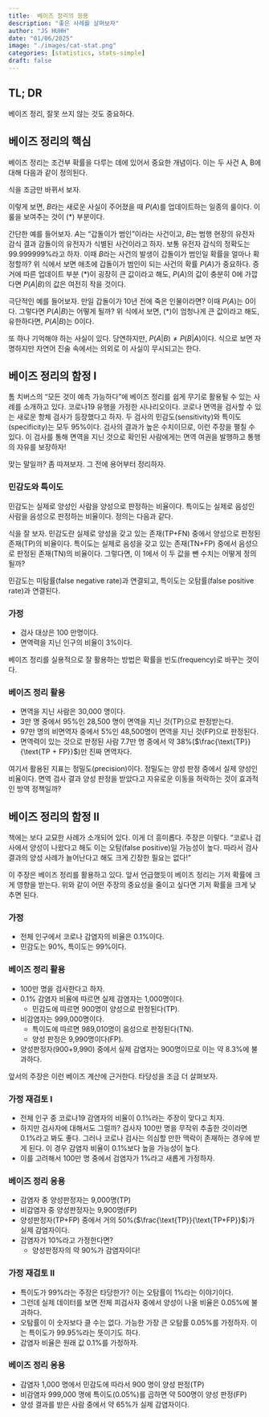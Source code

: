 ```yaml
---
title:  베이즈 정리의 응용 
description: "좋은 사례를 살펴보자"
author: "JS HUHH"
date: "01/06/2025"
image: "./images/cat-stat.png"
categories: [statistics, stats-simple]
draft: false
---
```


## TL; DR

베이즈 정리, 잘못 쓰지 않는 것도 중요하다. 

## 베이즈 정리의 핵심 

베이즈 정리는 조건부 확률을 다루는 데에 있어서 중요한 개념이다. 이는 두 사건 A, B에 대해 다음과 같이 정의된다.

\begin{align*}
P(A|B) = \frac{P(B|A)P(A)}{P(B)}
\end{align*}

식을 조금만 바뀌서 보자. 

\begin{align*}
P(A|B) = \underbrace{\frac{P(B|A)}{P(B)}}_{(*)} {P(A)}
\end{align*}

이렇게 보면, $B$라는 새로운 사실이 주어졌을 때 $P(A)$를 업데이트하는 일종의 룰이다. 이 룰을 보여주는 것이 $(*)$ 부분이다. 

간단한 예를 들어보자. $A$는 "갑돌이가 범인"이라는 사건이고, $B$는 범행 현장의 유전자 감식 결과 감돌이의 유전자가 식별된 사건이라고 하자. 보통 유전자 감식의 정확도는 99.999999%라고 하자. 이때 $B$라는 사건의 발생이 갑돌이가 범인일 확률을 얼마나 확정할까? 위 식에서 보면 애초에 갑돌이가 범인이 되는 사건의 확률 $P(A)$가 중요하다. 증거에 따른 업데이트 부분 $(*)$이 굉장히 큰 값이라고 해도, $P(A)$의 값이 충분히 0에 가깝다면 $P(A|B)$의 값은 여전히 작을 것이다.

:::{.column-margin}
극단적인 예를 들어보자. 만일 갑돌이가 10년 전에 죽은 인물이라면? 이때 $P(A)$는 0이다. 그렇다면 $P(A|B)$는 어떻게 될까? 위 식에서 보면, $(*)$이 엄청나게 큰 값이라고 해도, 유한하다면, $P(A|B)$는 0이다.
:::

또 하나 기억해야 하는 사실이 있다. 당연하지만, $P(A|B) \neq P(B|A)$이다. 식으로 보면 자명하지만 자연어 진술 속에서는 의외로 이 사실이 무시되고는 한다. 

## 베이즈 정리의 함정 I

톰 치버스의 "모든 것이 예측 가능하다"에 베이즈 정리를 쉽게 무기로 활용될 수 있는 사례를 소개하고 있다. 코로나19 유행을 가정한 시나리오이다. 코로나 면역을 검사할 수 있는 새로운 항체 검사가 등장했다고 하자. 두 검사의 민감도(sensitivity)와 특이도(specificity)는 모두 95%이다. 검사의 결과가 높은 수치이므로, 이런 주장을 펼칠 수 있다. 이 검사를 통해 면역을 지닌 것으로 확인된 사람에게는 면역 여권을 발행하고 통행의 자유를 보장하자! 

맞는 말일까? 좀 따져보자. 그 전에 용어부터 정리하자. 

### 민감도와 특이도 

민감도는 실제로 양성인 사람을 양성으로 판정하는 비율이다. 특이도는 실제로 음성인 사람을 음성으로 판정하는 비율이다. 정의는 다음과 같다. 

\begin{align*}
\text{sensitivity} = \frac{\text{TP}}{\text{TP + FN}}\\
\text{specificity} = \frac{\text{TN}}{\text{TN + FP}}
\end{align*}

식을 잘 보자. 민감도란 실제로 양성을 갖고 있는 존재(TP+FN) 중에서 양성으로 판정된 존재(TP)의 비율이다. 특이도는 실제로 음성을 갖고 있는 존재(TN+FP) 중에서 음성으로 판정된 존재(TN)의 비율이다. 그렇다면, 이 1에서 이 두 값을 뺀 수치는 어떻게 정의될까?

\begin{align*}
\text{FN rate} & = 1 -  \frac{\text{TP}}{\text{TP + FN}} = \frac{\text{FN}}{\text{TP + FN}}\\
\text{FP rate} & = 1 - \frac{\text{TN}}{\text{TN + FP}} = \frac{\text{FP}}{\text{TN + FP}}
\end{align*}

민감도는 미탐률(false negative rate)과 연결되고, 특이도는 오탐률(false positive rate)과 연결된다. 

### 가정 
- 검사 대상은 100 만명이다. 
- 면역력을 지닌 인구의 비율이 3%이다. 

:::{.column-margin}
베이즈 정리를 실용적으로 잘 활용하는 방법은 확률을 빈도(frequency)로 바꾸는 것이다.
:::


### 베이즈 정리 활용
- 면역을 지닌 사람은 30,000 명이다. 
- 3만 명 중에서 95%인 28,500 명이 면역을 지닌 것(TP)으로 판정받는다.
- 97만 명의 비면역자 중에서 5%인 48,500명이 면역을 지닌 것(FP)으로 판정된다.
- 면역력이 있는 것으로 판정된 사람 7.7만 명 중에서 약 38%($\frac{\text{TP}}{\text{TP + FP}}$)만 진짜 면역자다. 

여기서 활용된 지표는 정밀도(precision)이다. 정밀도는 양성 판정 중에서 실제 양성인 비율이다. 면역 검사 결과 양성 판정을 받았다고 자유로운 이동을 허락하는 것이 효과적인 방역 정책일까?

## 베이즈 정리의 함정 II 

책에는 보다 교묘한 사례가 소개되어 있다. 이게 더 흥미롭다. 주장은 이렇다. "코로나 검사에서 양성이 나왔다고 해도 이는 오탐(false positive)일 가능성이 높다. 따라서 검사 결과의 양성 사례가 늘어난다고 해도 크게 긴장한 필요는 없다!"

이 주장은 베이즈 정리를 활용하고 있다. 앞서 언급했듯이 베이즈 정리는 기저 확률에 크게 영향을 받는다. 위와 같이 어떤 주장의 중요성을 줄이고 싶다면 기저 확률을 크게 낮추면 된다.

### 가정 
- 전체 인구에서 코로나 감염자의 비율은 0.1%이다. 
- 민감도는 90%, 특이도는 99%이다. 

### 베이즈 정리 활용
- 100만 명을 검사한다고 하자. 
- 0.1% 감염자 비율에 따르면 실제 감염자는 1,000명이다. 
    - 민감도에 따르면 900명이 양성으로 판정된다(TP).
- 비감염자는 999,000명이다. 
    - 특이도에 따르면 989,010명이 음성으로 판정된다(TN). 
    - 양성 판정은 9,990명이다(FP).
- 양성판정자(900+9,990) 중에서 실제 감염자는 900명이므로 이는 약 8.3%에 불과하다. 

앞서의 주장은 이런 베이즈 계산에 근거한다. 타당성을 조금 더 살펴보자. 

### 가정 재검토 I
- 전체 인구 중 코로나19 감염자의 비율이 0.1%라는 주장이 맞다고 치자. 
- 하지만 검사자에 대해서도 그럴까? 검사자 100만 명을 무작위 추출한 것이라면 0.1%라고 봐도 좋다. 그러나 코로나 검사는 의심할 만한 맥락이 존재하는 경우에 받게 된다. 이 경우 감염자 비율이 0.1%보다 높을 가능성이 높다.
- 이를 고려해서 100만 명 중에서 검염자가 1%라고 새롭게 가정하자. 

### 베이즈 정리 응용 
- 감염자 중 양성판정자는 9,000명(TP)
- 비감염자 중 양성판정자는 9,900명(FP)   
- 양성판정자(TP+FP) 중에서 거의 50%($\frac{\text{TP}}{\text{TP+FP}}$)가 실제 감염자이다. 
- 감염자가 10%라고 가정한다면?
    - 양성판정자의 약 90%가 감염자이다! 

### 가정 재검토 II 
- 특이도가 99%라는 주장은 타당한가? 이는 오탐률이 1%라는 이야기이다.
- 그런데 실제 데이터를 보면 전체 피검사자 중에서 양성이 나올 비율은 0.05%에 불과하다. 
- 오탐률이 이 숫자보다 클 수는 없다. 가능한 가장 큰 오탐률 0.05%를 가정하자. 이는 특이도가 99.95%라는 뜻이기도 하다.  
- 감염자 비율은 원래 값 0.1%를 가정하자. 

### 베이즈 정리 응용
- 감염자 1,000 명에서 민감도에 따라서 900 명이 양성 판정(TP) 
- 비감염자 999,000 명에 특이도(0.05%)를 곱하면 약 500명이 양성 판정(FP) 
- 양성 결과를 받은 사람 중에서 약 65%가 실제 감염자이다. 